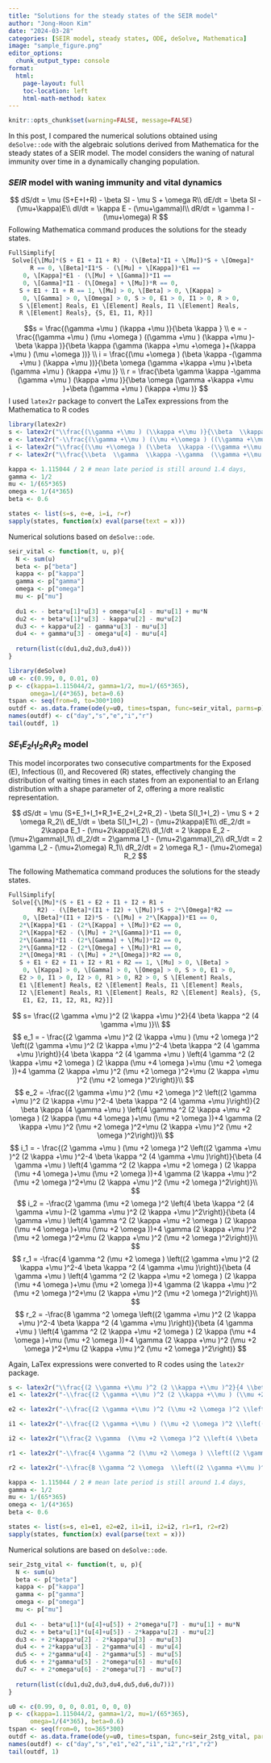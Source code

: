 ```yaml
---
title: "Solutions for the steady states of the SEIR model"
author: "Jong-Hoon Kim"
date: "2024-03-28"
categories: [SEIR model, steady states, ODE, deSolve, Mathematica]
image: "sample_figure.png"
editor_options: 
  chunk_output_type: console
format: 
  html:
    page-layout: full
    toc-location: left
    html-math-method: katex
---
```


```r
knitr::opts_chunk$set(warning=FALSE, message=FALSE) 
```

In this post, I compared the numerical solutions obtained using `deSolve::ode` 
with the algebraic solutions derived from Mathematica for the steady states of 
a SEIR model. The model considers the waning of natural immunity over time 
in a dynamically changing population.

### $SEIR$ model with waning immunity and vital dynamics
$$
dS/dt = \mu (S+E+I+R) - \beta SI - \mu S + \omega R\\
dE/dt = \beta SI - (\mu+\kappa)E\\
dI/dt = \kappa E - (\mu+\gamma)I\\
dR/dt = \gamma I - (\mu+\omega) R
$$
Following Mathematica command produces the solutions for the steady states.
```r
FullSimplify[
 Solve[{\[Mu]*(S + E1 + I1 + R) - (\[Beta]*I1 + \[Mu])*S + \[Omega]*
      R == 0, \[Beta]*I1*S - (\[Mu] + \[Kappa])*E1 == 
    0, \[Kappa]*E1 - (\[Mu] + \[Gamma])*I1 == 
    0, \[Gamma]*I1 - (\[Omega] + \[Mu])*R == 0, 
   S + E1 + I1 + R == 1, \[Mu] > 0, \[Beta] > 0, \[Kappa] > 
    0, \[Gamma] > 0, \[Omega] > 0, S > 0, E1 > 0, I1 > 0, R > 0, 
   S \[Element] Reals, E1 \[Element] Reals, I1 \[Element] Reals, 
   R \[Element] Reals}, {S, E1, I1, R}]]
```

$$s = \frac{(\gamma +\mu ) (\kappa +\mu )}{\beta  \kappa } \\
e = -\frac{(\gamma +\mu ) (\mu +\omega ) ((\gamma +\mu ) (\kappa +\mu )-\beta  \kappa )}{\beta  \kappa  (\gamma  (\kappa +\mu +\omega )+(\kappa +\mu ) (\mu +\omega ))} \\
i = \frac{(\mu +\omega ) (\beta  \kappa -(\gamma +\mu ) (\kappa +\mu ))}{\beta  \omega  (\gamma +\kappa +\mu )+\beta  (\gamma +\mu ) (\kappa +\mu )} \\
r = \frac{\beta  \gamma  \kappa -\gamma  (\gamma +\mu ) (\kappa +\mu )}{\beta  \omega  (\gamma +\kappa +\mu )+\beta  (\gamma +\mu ) (\kappa +\mu )}
$$
I used `latex2r` package to convert the LaTex expressions from the Mathematica to R codes
```r
library(latex2r)
s <- latex2r("\\frac{(\\gamma +\\mu ) (\\kappa +\\mu )}{\\beta  \\kappa }")
e <- latex2r("-\\frac{(\\gamma +\\mu ) (\\mu +\\omega ) ((\\gamma +\\mu ) (\\kappa +\\mu )-\\beta  \\kappa )}{\\beta  \\kappa  (\\gamma  (\\kappa +\\mu +\\omega )+(\\kappa +\\mu ) (\\mu +\\omega ))}")
i <- latex2r("\\frac{(\\mu +\\omega ) (\\beta  \\kappa -(\\gamma +\\mu ) (\\kappa +\\mu ))}{\\beta  \\omega  (\\gamma +\\kappa +\\mu )+\\beta  (\\gamma +\\mu ) (\\kappa +\\mu )}")
r <- latex2r("\\frac{\\beta  \\gamma  \\kappa -\\gamma  (\\gamma +\\mu ) (\\kappa +\\mu )}{\\beta  \\omega  (\\gamma +\\kappa +\\mu )+\\beta  (\\gamma +\\mu ) (\\kappa +\\mu )}")

kappa <- 1.115044 / 2 # mean late period is still around 1.4 days, 
gamma <- 1/2 
mu <- 1/(65*365)
omega <- 1/(4*365)
beta <- 0.6

states <- list(s=s, e=e, i=i, r=r)
sapply(states, function(x) eval(parse(text = x)))
```

Numerical solutions based on `deSolve::ode`.

```r
seir_vital <- function(t, u, p){
  N <- sum(u)
  beta <- p["beta"]
  kappa <- p["kappa"]
  gamma <- p["gamma"]
  omega <- p["omega"]
  mu <- p["mu"]
  
  du1 <- - beta*u[1]*u[3] + omega*u[4] - mu*u[1] + mu*N
  du2 <- + beta*u[1]*u[3] - kappa*u[2] - mu*u[2]
  du3 <- + kappa*u[2] - gamma*u[3] - mu*u[3]
  du4 <- + gamma*u[3] - omega*u[4] - mu*u[4]
  
  return(list(c(du1,du2,du3,du4))) 
}

library(deSolve)
u0 <- c(0.99, 0, 0.01, 0)
p <- c(kappa=1.115044/2, gamma=1/2, mu=1/(65*365), 
      omega=1/(4*365), beta=0.6)
tspan <- seq(from=0, to=300*100)
outdf <- as.data.frame(ode(y=u0, times=tspan, func=seir_vital, parms=p))
names(outdf) <- c("day","s","e","i","r")
tail(outdf, 1)
```


### $SE_1E_2I_1I_2R_1R_2$ model

This model incorporates two consecutive compartments for the Exposed (E), 
Infectious (I), and Recovered (R) states, effectively changing the distribution
of waiting times in each states from an exponential to an Erlang distribution
with a shape parameter of 2, offering a more realistic representation.

$$
dS/dt = \mu (S+E_1+I_1+R_1+E_2+I_2+R_2) - \beta S(I_1+I_2) - \mu S + 2 \omega R_2\\
dE_1/dt = \beta S(I_1+I_2) - (\mu+2\kappa)E1\\
dE_2/dt = 2\kappa E_1 - (\mu+2\kappa)E2\\
dI_1/dt = 2 \kappa E_2 - (\mu+2\gamma)I_1\\
dI_2/dt = 2\gamma I_1 - (\mu+2\gamma)I_2\\
dR_1/dt = 2 \gamma I_2 - (\mu+2\omega) R_1\\
dR_2/dt = 2 \omega R_1 - (\mu+2\omega) R_2
$$

The following Mathematica command produces the solutions for the steady states.
```r
FullSimplify[
 Solve[{\[Mu]*(S + E1 + E2 + I1 + I2 + R1 + 
        R2) - (\[Beta]*(I1 + I2) + \[Mu])*S + 2*\[Omega]*R2 == 
    0, \[Beta]*(I1 + I2)*S - (\[Mu] + 2*\[Kappa])*E1 == 0, 
   2*\[Kappa]*E1 - (2*\[Kappa] + \[Mu])*E2 == 0, 
   2*\[Kappa]*E2 - (\[Mu] + 2*\[Gamma])*I1 == 0, 
   2*\[Gamma]*I1 - (2*\[Gamma] + \[Mu])*I2 == 0, 
   2*\[Gamma]*I2 - (2*\[Omega] + \[Mu])*R1 == 0, 
   2*\[Omega]*R1 - (\[Mu] + 2*\[Omega])*R2 == 0, 
   S + E1 + E2 + I1 + I2 + R1 + R2 == 1, \[Mu] > 0, \[Beta] > 
    0, \[Kappa] > 0, \[Gamma] > 0, \[Omega] > 0, S > 0, E1 > 0, 
   E2 > 0, I1 > 0, I2 > 0, R1 > 0, R2 > 0, S \[Element] Reals, 
   E1 \[Element] Reals, E2 \[Element] Reals, I1 \[Element] Reals, 
   I2 \[Element] Reals, R1 \[Element] Reals, R2 \[Element] Reals}, {S,
    E1, E2, I1, I2, R1, R2}]]
```

$$
s= \frac{(2 \gamma +\mu )^2 (2 \kappa +\mu )^2}{4 \beta  \kappa ^2 (4 \gamma +\mu )}\\
$$
$$
e_1 = - \frac{(2 \gamma +\mu )^2 (2 \kappa +\mu ) (\mu +2 \omega )^2 \left((2 \gamma +\mu )^2 (2 \kappa +\mu )^2-4 \beta  \kappa ^2 (4 \gamma +\mu )\right)}{4 \beta  \kappa ^2 (4 \gamma +\mu ) \left(4 \gamma ^2 (2 \kappa +\mu +2 \omega ) (2 \kappa  (\mu +4 \omega )+\mu  (\mu +2 \omega ))+4 \gamma  (2 \kappa +\mu )^2 (\mu +2 \omega )^2+\mu  (2 \kappa +\mu )^2 (\mu +2 \omega )^2\right)}\\
$$
$$
e_2 = -\frac{(2 \gamma +\mu )^2 (\mu +2 \omega )^2 \left((2 \gamma +\mu )^2 (2 \kappa +\mu )^2-4 \beta  \kappa ^2 (4 \gamma +\mu )\right)}{2 \beta  \kappa  (4 \gamma +\mu ) \left(4 \gamma ^2 (2 \kappa +\mu +2 \omega ) (2 \kappa  (\mu +4 \omega )+\mu  (\mu +2 \omega ))+4 \gamma  (2 \kappa +\mu )^2 (\mu +2 \omega )^2+\mu  (2 \kappa +\mu )^2 (\mu +2 \omega )^2\right)}\\
$$
$$
i_1 = - \frac{(2 \gamma +\mu ) (\mu +2 \omega )^2 \left((2 \gamma +\mu )^2 (2 \kappa +\mu )^2-4 \beta  \kappa ^2 (4 \gamma +\mu )\right)}{\beta  (4 \gamma +\mu ) \left(4 \gamma ^2 (2 \kappa +\mu +2 \omega ) (2 \kappa  (\mu +4 \omega )+\mu  (\mu +2 \omega ))+4 \gamma  (2 \kappa +\mu )^2 (\mu +2 \omega )^2+\mu  (2 \kappa +\mu )^2 (\mu +2 \omega )^2\right)}\\
$$
$$
i_2 = -\frac{2 \gamma  (\mu +2 \omega )^2 \left(4 \beta  \kappa ^2 (4 \gamma +\mu )-(2 \gamma +\mu )^2 (2 \kappa +\mu )^2\right)}{\beta  (4 \gamma +\mu ) \left(4 \gamma ^2 (2 \kappa +\mu +2 \omega ) (2 \kappa  (\mu +4 \omega )+\mu  (\mu +2 \omega ))+4 \gamma  (2 \kappa +\mu )^2 (\mu +2 \omega )^2+\mu  (2 \kappa +\mu )^2 (\mu +2 \omega )^2\right)}\\
$$
$$
r_1 = -\frac{4 \gamma ^2 (\mu +2 \omega ) \left((2 \gamma +\mu )^2 (2 \kappa +\mu )^2-4 \beta  \kappa ^2 (4 \gamma +\mu )\right)}{\beta  (4 \gamma +\mu ) \left(4 \gamma ^2 (2 \kappa +\mu +2 \omega ) (2 \kappa  (\mu +4 \omega )+\mu  (\mu +2 \omega ))+4 \gamma  (2 \kappa +\mu )^2 (\mu +2 \omega )^2+\mu  (2 \kappa +\mu )^2 (\mu +2 \omega )^2\right)}\\
$$
$$
r_2 = -\frac{8 \gamma ^2 \omega  \left((2 \gamma +\mu )^2 (2 \kappa +\mu )^2-4 \beta  \kappa ^2 (4 \gamma +\mu )\right)}{\beta  (4 \gamma +\mu ) \left(4 \gamma ^2 (2 \kappa +\mu +2 \omega ) (2 \kappa  (\mu +4 \omega )+\mu  (\mu +2 \omega ))+4 \gamma  (2 \kappa +\mu )^2 (\mu +2 \omega )^2+\mu  (2 \kappa +\mu )^2 (\mu +2 \omega )^2\right)}
$$

Again, LaTex expressions were converted to R codes using the `latex2r` package.
```r
s <- latex2r("\\frac{(2 \\gamma +\\mu )^2 (2 \\kappa +\\mu )^2}{4 \\beta  \\kappa ^2 (4 \\gamma +\\mu )}")
e1 <- latex2r("-\\frac{(2 \\gamma +\\mu )^2 (2 \\kappa +\\mu ) (\\mu +2 \\omega )^2 \\left((2 \\gamma +\\mu )^2 (2 \\kappa +\\mu )^2-4 \\beta  \\kappa ^2 (4 \\gamma +\\mu )\\right)}{4 \\beta  \\kappa ^2 (4 \\gamma +\\mu ) \\left(4 \\gamma ^2 (2 \\kappa +\\mu +2 \\omega ) (2 \\kappa  (\\mu +4 \\omega )+\\mu  (\\mu +2 \\omega ))+4 \\gamma  (2 \\kappa +\\mu )^2 (\\mu +2 \\omega )^2+\\mu  (2 \\kappa +\\mu )^2 (\\mu +2 \\omega )^2\\right)}")

e2 <- latex2r("-\\frac{(2 \\gamma +\\mu )^2 (\\mu +2 \\omega )^2 \\left((2 \\gamma +\\mu )^2 (2 \\kappa +\\mu )^2-4 \\beta  \\kappa ^2 (4 \\gamma +\\mu )\\right)}{2 \\beta  \\kappa  (4 \\gamma +\\mu ) \\left(4 \\gamma ^2 (2 \\kappa +\\mu +2 \\omega ) (2 \\kappa  (\\mu +4 \\omega )+\\mu  (\\mu +2 \\omega ))+4 \\gamma  (2 \\kappa +\\mu )^2 (\\mu +2 \\omega )^2+\\mu  (2 \\kappa +\\mu )^2 (\\mu +2 \\omega )^2\\right)}")

i1 <- latex2r("-\\frac{(2 \\gamma +\\mu ) (\\mu +2 \\omega )^2 \\left((2 \\gamma +\\mu )^2 (2 \\kappa +\\mu )^2-4 \\beta  \\kappa ^2 (4 \\gamma +\\mu )\\right)}{\\beta  (4 \\gamma +\\mu ) \\left(4 \\gamma ^2 (2 \\kappa +\\mu +2 \\omega ) (2 \\kappa  (\\mu +4 \\omega )+\\mu  (\\mu +2 \\omega ))+4 \\gamma  (2 \\kappa +\\mu )^2 (\\mu +2 \\omega )^2+\\mu  (2 \\kappa +\\mu )^2 (\\mu +2 \\omega )^2\\right)}")

i2 <- latex2r("\\frac{2 \\gamma  (\\mu +2 \\omega )^2 \\left(4 \\beta  \\kappa ^2 (4 \\gamma +\\mu )-(2 \\gamma +\\mu )^2 (2 \\kappa +\\mu )^2\\right)}{\\beta  (4 \\gamma +\\mu ) \\left(4 \\gamma ^2 (2 \\kappa +\\mu +2 \\omega ) (2 \\kappa  (\\mu +4 \\omega )+\\mu  (\\mu +2 \\omega ))+4 \\gamma  (2 \\kappa +\\mu )^2 (\\mu +2 \\omega )^2+\\mu  (2 \\kappa +\\mu )^2 (\\mu +2 \\omega )^2\\right)}")

r1 <- latex2r("-\\frac{4 \\gamma ^2 (\\mu +2 \\omega ) \\left((2 \\gamma +\\mu )^2 (2 \\kappa +\\mu )^2-4 \\beta  \\kappa ^2 (4 \\gamma +\\mu )\\right)}{\\beta  (4 \\gamma +\\mu ) \\left(4 \\gamma ^2 (2 \\kappa +\\mu +2 \\omega ) (2 \\kappa  (\\mu +4 \\omega )+\\mu  (\\mu +2 \\omega ))+4 \\gamma  (2 \\kappa +\\mu )^2 (\\mu +2 \\omega )^2+\\mu  (2 \\kappa +\\mu )^2 (\\mu +2 \\omega )^2\\right)}")

r2 <- latex2r("-\\frac{8 \\gamma ^2 \\omega  \\left((2 \\gamma +\\mu )^2 (2 \\kappa +\\mu )^2-4 \\beta  \\kappa ^2 (4 \\gamma +\\mu )\\right)}{\\beta  (4 \\gamma +\\mu ) \\left(4 \\gamma ^2 (2 \\kappa +\\mu +2 \\omega ) (2 \\kappa  (\\mu +4 \\omega )+\\mu  (\\mu +2 \\omega ))+4 \\gamma  (2 \\kappa +\\mu )^2 (\\mu +2 \\omega )^2+\\mu  (2 \\kappa +\\mu )^2 (\\mu +2 \\omega )^2\\right)}")

kappa <- 1.115044 / 2 # mean late period is still around 1.4 days, 
gamma <- 1/2 
mu <- 1/(65*365)
omega <- 1/(4*365)
beta <- 0.6

states <- list(s=s, e1=e1, e2=e2, i1=i1, i2=i2, r1=r1, r2=r2)
sapply(states, function(x) eval(parse(text = x)))
```
Numerical solutions are based on `deSolve::ode`.
```r
seir_2stg_vital <- function(t, u, p){
  N <- sum(u)
  beta <- p["beta"]
  kappa <- p["kappa"]
  gamma <- p["gamma"]
  omega <- p["omega"]
  mu <- p["mu"]
  
  du1 <- - beta*u[1]*(u[4]+u[5]) + 2*omega*u[7] - mu*u[1] + mu*N
  du2 <- + beta*u[1]*(u[4]+u[5]) - 2*kappa*u[2] - mu*u[2]
  du3 <- + 2*kappa*u[2] - 2*kappa*u[3] - mu*u[3]
  du4 <- + 2*kappa*u[3] - 2*gamma*u[4] - mu*u[4]
  du5 <- + 2*gamma*u[4] - 2*gamma*u[5] - mu*u[5]
  du6 <- + 2*gamma*u[5] - 2*omega*u[6] - mu*u[6]
  du7 <- + 2*omega*u[6] - 2*omega*u[7] - mu*u[7]
  
  return(list(c(du1,du2,du3,du4,du5,du6,du7))) 
}

u0 <- c(0.99, 0, 0, 0.01, 0, 0, 0)
p <- c(kappa=1.115044/2, gamma=1/2, mu=1/(65*365), 
      omega=1/(4*365), beta=0.6)
tspan <- seq(from=0, to=365*300)
outdf <- as.data.frame(ode(y=u0, times=tspan, func=seir_2stg_vital, parms=p))
names(outdf) <- c("day","s","e1","e2","i1","i2","r1","r2")
tail(outdf, 1)
```


